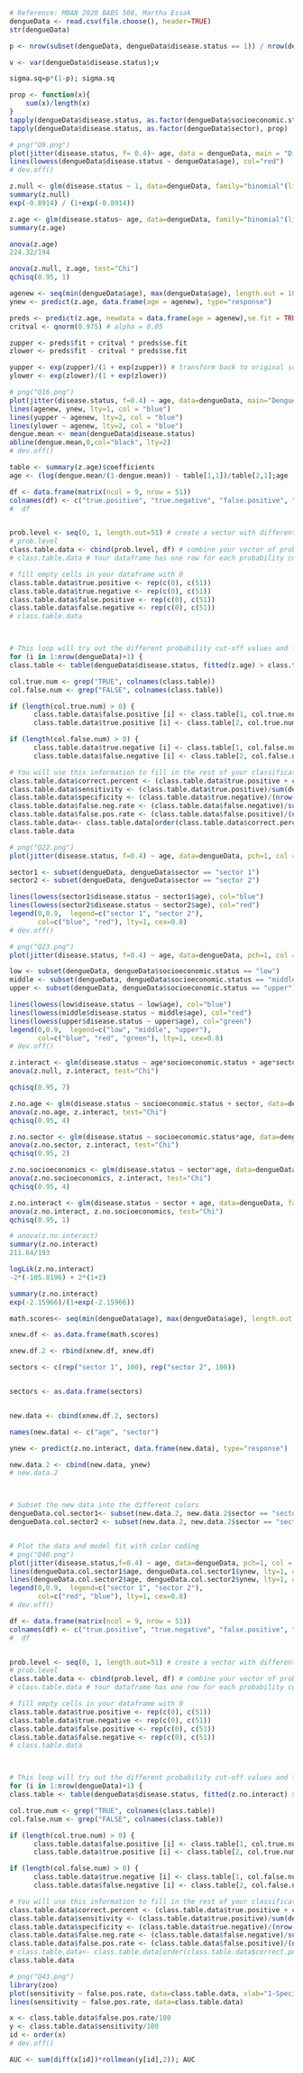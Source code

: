 ```r
# Reference: MBAN 2020 BABS 508, Martha Essak
dengueData <- read.csv(file.choose(), header=TRUE)
str(dengueData)
```

```r
p <- nrow(subset(dengueData, dengueData$disease.status == 1)) / nrow(dengueData); p
```
```r
v <- var(dengueData$disease.status);v
```

```r
sigma.sq=p*(1-p); sigma.sq

```


```r
prop <- function(x){
    sum(x)/length(x)
}
tapply(dengueData$disease.status, as.factor(dengueData$socioeconomic.status), prop)
tapply(dengueData$disease.status, as.factor(dengueData$sector), prop)
```

```r
# png("Q9.png")
plot(jitter(disease.status, f= 0.4)~ age, data = dengueData, main = "Disease Status vs. Age", xlab = "Age (Years)", ylab = "Disease Status (have disease = 1)")
lines(lowess(dengueData$disease.status ~ dengueData$age), col="red")
# dev.off()
```

```r
z.null <- glm(disease.status ~ 1, data=dengueData, family="binomial"(link="logit"))
summary(z.null)
exp(-0.8914) / (1+exp(-0.8914))
```

```r
z.age <- glm(disease.status~ age, data=dengueData, family="binomial"(link="logit"))
summary(z.age)
```

```r
anova(z.age)
224.32/194
```

```r
anova(z.null, z.age, test="Chi")
qchisq(0.95, 1)
```

```r
agenew <- seq(min(dengueData$age), max(dengueData$age), length.out = 100)
ynew <- predict(z.age, data.frame(age = agenew), type="response")

preds <- predict(z.age, newdata = data.frame(age = agenew),se.fit = TRUE)
critval <- qnorm(0.975) # alpha = 0.05

zupper <- preds$fit + critval * preds$se.fit
zlower <- preds$fit - critval * preds$se.fit

yupper <- exp(zupper)/(1 + exp(zupper)) # transform back to original scale in probability
ylower <- exp(zlower)/(1 + exp(zlower))

# png("Q16.png")
plot(jitter(disease.status, f=0.4) ~ age, data=dengueData, main="Dengue Disease Status vs. Age", xlab="Age (Years)",ylab="Disease Status (have disease = 1)" )
lines(agenew, ynew, lty=1, col = "blue")
lines(yupper ~ agenew, lty=2, col = "blue")
lines(ylower ~ agenew, lty=2, col = "blue")
dengue.mean <- mean(dengueData$disease.status)
abline(dengue.mean,0,col="black", lty=2)
# dev.off()
```

```r

table <- summary(z.age)$coefficients
age <- (log(dengue.mean/(1-dengue.mean)) - table[1,1])/table[2,1];age
```

```r
df <- data.frame(matrix(ncol = 9, nrow = 51))
colnames(df) <- c("true.positive", "true.negative", "false.positive", "false.negative", "correct.percent", "sensitivity", "specificity", "false.pos.rate", "false.neg.rate")
#  df


prob.level <- seq(0, 1, length.out=51) # create a vector with different possible probabilities
# prob.level
class.table.data <- cbind(prob.level, df) # combine your vector of probabilities and your empty dataframe
# class.table.data # Your dataframe has one row for each probability cut-off

# fill empty cells in your dataframe with 0
class.table.data$true.positive <- rep(c(0), c(51))
class.table.data$true.negative <- rep(c(0), c(51))
class.table.data$false.positive <- rep(c(0), c(51))
class.table.data$false.negative <- rep(c(0), c(51))
# class.table.data



# This loop will try out the different probability cut-off values and fill in how many true positive/negatives and false positive/negatives you have based on your data.
for (i in 1:nrow(dengueData)+1) {
class.table <- table(dengueData$disease.status, fitted(z.age) > class.table.data$prob.level[i])

col.true.num <- grep("TRUE", colnames(class.table))
col.false.num <- grep("FALSE", colnames(class.table))

if (length(col.true.num) > 0) {
      class.table.data$false.positive [i] <- class.table[1, col.true.num]
      class.table.data$true.positive [i] <- class.table[2, col.true.num] }

if (length(col.false.num) > 0) {
      class.table.data$true.negative [i] <- class.table[1, col.false.num]
      class.table.data$false.negative [i] <- class.table[2, col.false.num] }  }

# You will use this information to fill in the rest of your classification table.
class.table.data$correct.percent <- (class.table.data$true.positive + class.table.data$true.negative)/nrow(dengueData)*100
class.table.data$sensitivity <- (class.table.data$true.positive)/sum(dengueData$disease.status)*100
class.table.data$specificity <- (class.table.data$true.negative)/(nrow(dengueData) - sum(dengueData$disease.status))*100
class.table.data$false.neg.rate <- (class.table.data$false.negative)/sum(dengueData$disease.status)*100
class.table.data$false.pos.rate <- (class.table.data$false.positive)/(nrow(dengueData) - sum(dengueData$disease.status))*100
class.table.data<- class.table.data[order(class.table.data$correct.percent,decreasing = TRUE), ] 
class.table.data
```

```r
# png("Q22.png")
plot(jitter(disease.status, f=0.4) ~ age, data=dengueData, pch=1, col = c("blue", "red")[as.factor(dengueData$sector)], xlab="Age (Years) ", ylab = "Disease Status (have disease = 1)", main="Disease Status vs. Age with respect to Sectors")

sector1 <- subset(dengueData, dengueData$sector == "sector 1")
sector2 <- subset(dengueData, dengueData$sector == "sector 2")

lines(lowess(sector1$disease.status ~ sector1$age), col="blue")
lines(lowess(sector2$disease.status ~ sector2$age), col="red")
legend(0,0.9,  legend=c("sector 1", "sector 2"),
       col=c("blue", "red"), lty=1, cex=0.8)
# dev.off()
```

```r
# png("Q23.png")
plot(jitter(disease.status, f=0.4) ~ age, data=dengueData, pch=1, col = c("blue", "red", "green")[as.factor(dengueData$socioeconomic.status)], xlab="Age (Years)", ylab = "Disease Status (have disease = 1)", main="Disease Status vs. Age with respect to Socioeconomic Status")

low <- subset(dengueData, dengueData$socioeconomic.status == "low")
middle <- subset(dengueData, dengueData$socioeconomic.status == "middle")
upper <- subset(dengueData, dengueData$socioeconomic.status == "upper")

lines(lowess(low$disease.status ~ low$age), col="blue")
lines(lowess(middle$disease.status ~ middle$age), col="red")
lines(lowess(upper$disease.status ~ upper$age), col="green")
legend(0,0.9,  legend=c("low", "middle", "upper"),
       col=c("blue", "red", "green"), lty=1, cex=0.8)
# dev.off()
```

```r
z.interact <- glm(disease.status ~ age*socioeconomic.status + age*sector, data = dengueData,family="binomial"(link="logit"))
anova(z.null, z.interact, test="Chi")
```

```r
qchisq(0.95, 7)
```

```r
z.no.age <- glm(disease.status ~ socioeconomic.status + sector, data=dengueData, family="binomial"(link="logit"))
anova(z.no.age, z.interact, test="Chi")
qchisq(0.95, 4)
```

```r
z.no.sector <- glm(disease.status ~ socioeconomic.status*age, data=dengueData, family="binomial"(link="logit"))
anova(z.no.sector, z.interact, test="Chi")
qchisq(0.95, 2)
```

```r
z.no.socioeconomics <- glm(disease.status ~ sector*age, data=dengueData, family="binomial"(link="logit"))
anova(z.no.socioeconomics, z.interact, test="Chi")
qchisq(0.95, 4)
```

```r
z.no.interact <- glm(disease.status ~ sector + age, data=dengueData, family="binomial"(link="logit"))
anova(z.no.interact, z.no.socioeconomics, test="Chi")
qchisq(0.95, 1)
```

```r
# anova(z.no.interact)
summary(z.no.interact)
211.64/193
```

```r
logLik(z.no.interact)
-2*(-105.8196) + 2*(1+2)
```

```r
summary(z.no.interact)
exp(-2.15966)/(1+exp(-2.15966))
```

```r
math.scores<- seq(min(dengueData$age), max(dengueData$age), length.out = 100)

xnew.df <- as.data.frame(math.scores)

xnew.df.2 <- rbind(xnew.df, xnew.df)

sectors <- c(rep("sector 1", 100), rep("sector 2", 100))


sectors <- as.data.frame(sectors)


new.data <- cbind(xnew.df.2, sectors)

names(new.data) <- c("age", "sector")

ynew <- predict(z.no.interact, data.frame(new.data), type="response")

new.data.2 <- cbind(new.data, ynew)
# new.data.2 



# Subset the new data into the different colors
dengueData.col.sector1<- subset(new.data.2, new.data.2$sector == "sector 1")
dengueData.col.sector2 <- subset(new.data.2, new.data.2$sector == "sector 2")


# Plot the data and model fit with color coding
# png("Q40.png")
plot(jitter(disease.status,f=0.4) ~ age, data=dengueData, pch=1, col = c("blue", "red")[as.factor(dengueData$sector)], xlab="Age (Years)", ylab = "Disease Status (have disease = 1)", main="Disease Status vs. Age with respect to Sectors")
lines(dengueData.col.sector1$age, dengueData.col.sector1$ynew, lty=1, col="red")
lines(dengueData.col.sector2$age, dengueData.col.sector2$ynew, lty=1, col="blue")
legend(0,0.9,  legend=c("sector 1", "sector 2"),
       col=c("red", "blue"), lty=1, cex=0.8)
# dev.off()
```




```r
df <- data.frame(matrix(ncol = 9, nrow = 51))
colnames(df) <- c("true.positive", "true.negative", "false.positive", "false.negative", "correct.percent", "sensitivity", "specificity", "false.pos.rate", "false.neg.rate")
#  df


prob.level <- seq(0, 1, length.out=51) # create a vector with different possible probabilities
# prob.level
class.table.data <- cbind(prob.level, df) # combine your vector of probabilities and your empty dataframe
# class.table.data # Your dataframe has one row for each probability cut-off

# fill empty cells in your dataframe with 0
class.table.data$true.positive <- rep(c(0), c(51))
class.table.data$true.negative <- rep(c(0), c(51))
class.table.data$false.positive <- rep(c(0), c(51))
class.table.data$false.negative <- rep(c(0), c(51))
# class.table.data



# This loop will try out the different probability cut-off values and fill in how many true positive/negatives and false positive/negatives you have based on your data.
for (i in 1:nrow(dengueData)+1) {
class.table <- table(dengueData$disease.status, fitted(z.no.interact) > class.table.data$prob.level[i])

col.true.num <- grep("TRUE", colnames(class.table))
col.false.num <- grep("FALSE", colnames(class.table))

if (length(col.true.num) > 0) {
      class.table.data$false.positive [i] <- class.table[1, col.true.num]
      class.table.data$true.positive [i] <- class.table[2, col.true.num] }

if (length(col.false.num) > 0) {
      class.table.data$true.negative [i] <- class.table[1, col.false.num]
      class.table.data$false.negative [i] <- class.table[2, col.false.num] }  }

# You will use this information to fill in the rest of your classification table.
class.table.data$correct.percent <- (class.table.data$true.positive + class.table.data$true.negative)/nrow(dengueData)*100
class.table.data$sensitivity <- (class.table.data$true.positive)/sum(dengueData$disease.status)*100
class.table.data$specificity <- (class.table.data$true.negative)/(nrow(dengueData) - sum(dengueData$disease.status))*100
class.table.data$false.neg.rate <- (class.table.data$false.negative)/sum(dengueData$disease.status)*100
class.table.data$false.pos.rate <- (class.table.data$false.positive)/(nrow(dengueData) - sum(dengueData$disease.status))*100
# class.table.data<- class.table.data[order(class.table.data$correct.percent, decreasing = TRUE), ] 
class.table.data
```

```r
# png("Q43.png")
library(zoo)
plot(sensitivity ~ false.pos.rate, data=class.table.data, xlab="1-Specificity", ylab="Sensitivity", main = "ROC curve")
lines(sensitivity ~ false.pos.rate, data=class.table.data)

x <- class.table.data$false.pos.rate/100
y <- class.table.data$sensitivity/100
id <- order(x)
# dev.off()
```

```r
AUC <- sum(diff(x[id])*rollmean(y[id],2)); AUC
```





